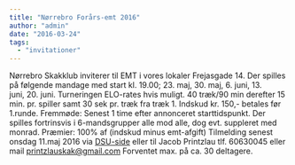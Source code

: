 ```yaml
---
title: "Nørrebro Forårs-emt 2016"
author: "admin"
date: "2016-03-24"
tags: 
  - "invitationer"
---
```


Nørrebro Skakklub inviterer til EMT i vores lokaler Frejasgade 14. Der spilles på følgende mandage med start kl. 19.00; 23. maj, 30. maj, 6. juni, 13. juni, 20. juni. Turneringen ELO-rates hvis muligt. 40 træk/90 min derefter 15 min. pr. spiller samt 30 sek pr. træk fra træk 1. Indskud kr. 150,- betales før 1.runde. Fremmøde: Senest 1 time efter annonceret starttidspunkt. Der spilles fortrinsvis i 6-mandsgrupper alle mod alle, dog evt. suppleret med monrad. Præmier: 100% af (indskud minus emt-afgift) Tilmelding senest onsdag 11.maj 2016 via [DSU-side](https://turnering.skak.dk/TournamentActive/Details?tourId=23392) eller til Jacob Printzlau tlf. 60630045 eller mail printzlauskak@gmail.com Forventet max. på ca. 30 deltagere.
